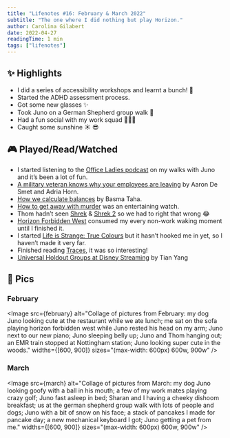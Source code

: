 ```yaml
---
title: "Lifenotes #16: February & March 2022"
subtitle: "The one where I did nothing but play Horizon."
author: Carolina Gilabert
date: 2022-04-27
readingTime: 1 min
tags: ["lifenotes"]
---
```



## ✨ Highlights

- I did a series of accessibility workshops and learnt a bunch! 💙
- Started the ADHD assessment process.
- Got some new glasses ✨
- Took Juno on a German Shepherd group walk 🐾
- Had a fun social with my work squad 🏌🏼‍♀️
- Caught some sunshine ☀️ 😎

## 🎮 Played/Read/Watched

- I started listening to the [Office Ladies podcast](https://officeladies.com) on my walks with Juno and it’s been a lot of fun.
- [A military veteran knows why your employees are leaving](https://www.mckinsey.com/business-functions/people-and-organizational-performance/our-insights/a-military-veteran-knows-why-your-employees-are-leaving) by Aaron De Smet and Adria Horn.
- [How we calculate balances](https://monzo.com/blog/2022/02/18/how-we-calculate-balances) by Basma Taha.
- [How to get away with murder](https://www.imdb.com/title/tt3205802/) was an entertaining watch.
- Thom hadn’t seen [Shrek](https://www.imdb.com/title/tt0126029/) & [Shrek 2](https://www.imdb.com/title/tt0298148/) so we had to right that wrong 😂
- [Horizon Forbidden West](https://store.playstation.com/en-gb/concept/10000886) consumed my every non-work waking moment until I finished it.
- I started [Life is Strange: True Colours](https://store.playstation.com/en-gb/product/EP0082-PPSA02047_00-7091966858853560) but it hasn’t hooked me in yet, so I haven’t made it very far.
- Finished reading [Traces](https://uk.bookshop.org/books/traces-the-memoir-of-a-forensic-scientist-and-criminal-investigator/9781788700634), it was so interesting!
- [Universal Holdout Groups at Disney Streaming](https://medium.com/disney-streaming/universal-holdout-groups-at-disney-streaming-2043360def4f) by Tian Yang

## 📸 Pics

### February

<Image
  src={february}
  alt="Collage of pictures from February: my dog Juno looking cute at the restaurant while we ate lunch; me sat on the sofa playing horizon forbidden west while Juno rested his head on my arm; Juno next to our new piano; Juno sleeping belly up; Juno and Thom hanging out; an EMR train stopped at Nottingham station; Juno looking super cute in the woods."
  widths={[600, 900]}
  sizes="(max-width: 600px) 600w, 900w"
/>

### March

<Image
  src={march}
  alt="Collage of pictures from March: my dog Juno looking goofy with a ball in his mouth; a few of my work mates playing crazy golf; Juno fast asleep in bed; Sharan and I having a cheeky dishoom breakfast; us at the german shepherd group walk with lots of people and dogs; Juno with a bit of snow on his face; a stack of pancakes I made for pancake day; a new mechanical keyboard I got; Juno getting a pet from me."
  widths={[600, 900]}
  sizes="(max-width: 600px) 600w, 900w"
/>
